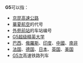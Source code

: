 {{selfref|关于在[[维基百科|维基百科]]中的一种[[Wikipedia:快速删除|快速删除页面]]类型，详见[[Wikipedia:CSD#G5|Wikipedia:CSD#G5]]。}}
{{DisambigNav|G|5}}
'''G5'''可以指：
*[[京昆高速公路|京昆高速公路]]
*[[華夏航空|華夏航空]]的代号
*[[外苑前站|外苑前站]]的车站编号
*[[G5超级精英大学|G5超级精英大学]]
*[[巴西|巴西]]、[[俄羅斯|俄羅斯]]、[[印度|印度]]、[[中國|中國]]、[[南非|南非]]
*[[法国|法国]]、[[德国|德国]]、[[日本|日本]]、[[英国|英国]]、[[美国|美国]]
*[[京沪高速动车组列车|G5次]]高速铁路列车
{{Disambig}}